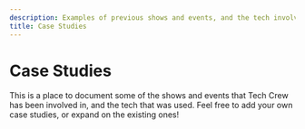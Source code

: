 ```yaml
---
description: Examples of previous shows and events, and the tech involved.
title: Case Studies
---
```

# Case Studies

This is a place to document some of the shows and events that Tech Crew has been involved in, and the tech that was
used. Feel free to add your own case studies, or expand on the existing ones!